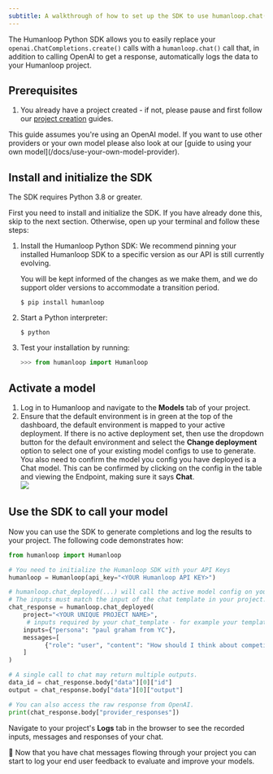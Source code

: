 ```yaml
---
subtitle: A walkthrough of how to set up the SDK to use humanloop.chat()
---
```


The Humanloop Python SDK allows you to easily replace your `openai.ChatCompletions.create()` calls with a `humanloop.chat()` call that, in addition to calling OpenAI to get a response, automatically logs the data to your Humanloop project.

## Prerequisites

1. You already have a project created - if not, please pause and first follow our [project creation](/docs/create-a-project-from-the-playground) guides.

<Info>
This guide assumes you're using an OpenAI model. If you want to use other providers or your own model please also look at our [guide to using your own model](/docs/use-your-own-model-provider).
</Info>

## Install and initialize the SDK

<Info>
The SDK requires Python 3.8 or greater.
</Info>

First you need to install and initialize the SDK. If you have already done this, skip to the next section. Otherwise, open up your terminal and follow these steps:

1. Install the Humanloop Python SDK:
   <Tip>
   We recommend pinning your installed Humanloop SDK to a specific version as our API is still currently evolving.

   You will be kept informed of the changes as we make them, and we do support older versions to accommodate a transition period.
   </Tip>
   ```shell
   $ pip install humanloop
   ```
2. Start a Python interpreter:
   ```shell
   $ python
   ```
3. Test your installation by running:
   ```python
   >>> from humanloop import Humanloop
   ```

## Activate a model

1. Log in to Humanloop and navigate to the **Models** tab of your project.
2. Ensure that the default environment is in green at the top of the dashboard, the default environment is mapped to your active deployment. If there is no active deployment set, then use the dropdown button for the default environment and select the **Change deployment** option to select one of your existing model configs to use to generate. You also need to confirm the model you config you have deployed is a Chat model. This can be confirmed by clicking on the config in the table and viewing the Endpoint, making sure it says **Chat**.  
   <img src="../../../assets/images/d7e0083-image.png" />

## Use the SDK to call your model

Now you can use the SDK to generate completions and log the results to your project. The following code demonstrates how:

```python
from humanloop import Humanloop

# You need to initialize the Humanloop SDK with your API Keys
humanloop = Humanloop(api_key="<YOUR Humanloop API KEY>")

# humanloop.chat_deployed(...) will call the active model config on your project.
# The inputs must match the input of the chat template in your project.
chat_response = humanloop.chat_deployed(
    project="<YOUR UNIQUE PROJECT NAME>",
  	 # inputs required by your chat_template - for example your templated system message.
    inputs={"persona": "paul graham from YC"},
  	messages=[
    	  {"role": "user", "content": "How should I think about competition for my startup?"}
    ]
) 

# A single call to chat may return multiple outputs.
data_id = chat_response.body["data"][0]["id"]
output = chat_response.body["data"][0]["output"]

# You can also access the raw response from OpenAI.
print(chat_response.body["provider_responses"])
```

Navigate to your project's **Logs** tab in the browser to see the recorded inputs, messages and responses of your chat.

🎉  Now that you have chat messages flowing through your project you can start to log your end user feedback to evaluate and improve your models.